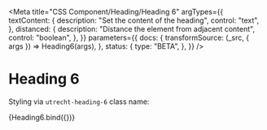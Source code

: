 <!--
@license EUPL-1.2
Copyright (c) 2021 Robbert Broersma
-->


<Meta
  title="CSS Component/Heading/Heading 6"
  argTypes={{
    textContent: {
      description: "Set the content of the heading",
      control: "text",
    },
    distanced: {
      description: "Distance the element from adjacent content",
      control: "boolean",
    },
  }}
  parameters={{
    docs: {
      transformSource: (_src, { args }) => Heading6(args),
    },
    status: {
      type: "BETA",
    },
  }}
/>

# Heading 6

Styling via `utrecht-heading-6` class name:

<Canvas>
  <Story
    name="Heading 6"
    args={{
      distanced: true,
      textContent: "The Quick Brown Fox Jumps Over The Lazy Dog",
    }}
  >
    {Heading6.bind({})}
  </Story>
</Canvas>

<ArgsTable story="Heading 6" />
